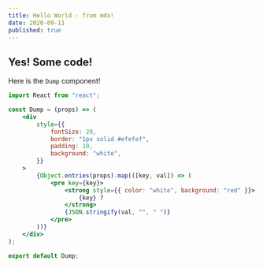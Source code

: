```yaml
---
title: Hello World - from mdx!
date: 2020-09-11
published: true
---
```


## Yes! Some code!

Here is the `Dump` component!

```jsx
import React from "react";

const Dump = (props) => (
    <div
        style={{
            fontSize: 20,
            border: "1px solid #efefef",
            padding: 10,
            background: "white",
        }}
    >
        {Object.entries(props).map(([key, val]) => (
            <pre key={key}>
                <strong style={{ color: "white", background: "red" }}>
                    {key} ?
                </strong>
                {JSON.stringify(val, "", " ")}
            </pre>
        ))}
    </div>
);

export default Dump;
```
